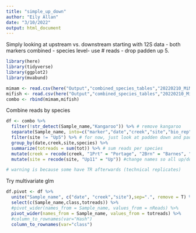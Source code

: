 ```yaml
---
title: "simple_up_down"
author: "Eily Allan"
date: "3/10/2022"
output: html_document
---
```


Simply looking at upstream vs. downstream starting with 12S data - both markers combined - species level- use # reads - drop padden up 5.

```r
library(here)
library(tidyverse)
library(ggplot2)
library(mvabund)

mimam <- read.csv(here("Output","combined_species_tables","20220210_MiMammal.csv"))
mifish <- read.csv(here("Output","combined_species_tables","20220210_MiFish.csv"))
combo <- rbind(mimam,mifish)
```

Combine reads by species 

```r
df <- combo %>% 
  filter(!str_detect(Sample_name,"Kangaroo")) %>% # remove kangaroo 
  separate(Sample_name, into=c("marker","date","creek","site","bio_rep"), remove = TRUE) %>%  # separate sample names 
  filter(site != "Up5") %>% # for now, just look at padden down and padden up 11 (drop padden up 5)
  group_by(date,creek,site,species) %>% 
  summarize(totreads = sum(tot)) %>% # sum reads per species
  mutate(creek = recode(creek, "1Prt" = "Portage", "2Brn" = "Barnes", "3Chk" = "Chuckanut", "4Pad" = "Padden", "5Sqm" = "Squalicum")) %>% 
  mutate(site = recode(site, "Up11" = "Up")) #change names so all up/down

# warning is because some have TR afterwards (technical replicates)
```

Try multivariate glm 

```r
df.pivot <- df %>% 
  unite("Sample_name", c("date", "creek","site"),sep=".", remove = T) %>%  
  select(c(Sample_name,class,totreads)) %>% 
  #pivot_wider(names_from = Sample_name, values_from = nReads) %>%
  pivot_wider(names_from = Sample_name, values_from = totreads) %>% 
  #column_to_rownames(var="Hash")
  column_to_rownames(var="class")

```
